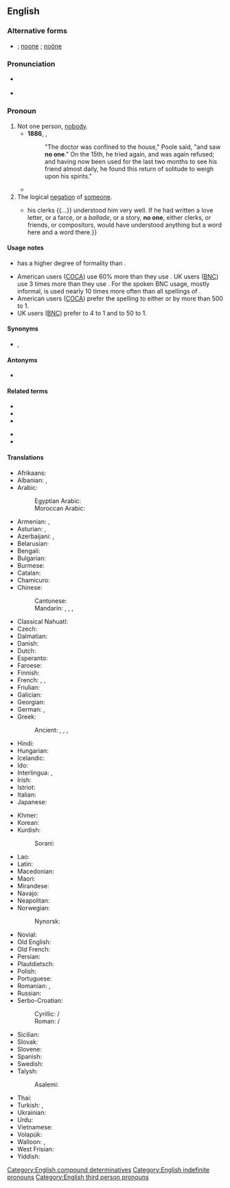 {{also|noone|Noone|noöne|no-one}}
==English==

===Alternative forms===
* {{l|en|no-one}}; [[noone]] {{qualifier|proscribed}}; [[noöne]] {{qualifier|dated}}

===Pronunciation===
* {{a|US}} {{IPA|/ˈnoʊwʌn/|lang=en}}
* {{audio|En-uk-no one.ogg|Audio (UK)|lang=en}}

===Pronoun===
{{en-pron}}

# Not one person, [[nobody]].
#* '''1886''', {{w|Robert Louis Stevenson}}, {{w|Strange Case Of Dr Jekyll And Mr Hyde}}
#*: "The doctor was confined to the house," Poole said, "and saw '''no one'''." On the 15th, he tried again, and was again refused; and having now been used for the last two months to see his friend almost daily, he found this return of solitude to weigh upon his spirits."
#* {{quote-book|year=1963|author={{w|Margery Allingham}}|title={{w|The China Governess}}
|chapter=20|url=http://openlibrary.org/works/OL2004261W
|passage=The story struck the depressingly familiar note with which true stories ring in the tried ears of experienced policemen. '''No one''' queried it. It was in the classic pattern of human weakness, mean and embarrassing and sad.}}
# The logical [[negation]] of [[someone]].
#* {{RQ:WBsnt IvryGt|chapter=Prologue|passage=Thus, when he drew up instructions in lawyer language {{...}} his clerks {{...}} understood him very well. If he had written a love letter, or a farce, or a ''ballade'', or a story, '''no one''', either clerks, or friends, or compositors, would have understood anything but a word here and a word there.}}

====Usage notes====
* {{m|en||No one}} has a higher degree of formality than {{m|en|nobody}}.
* American users ([[COCA]]) use {{m|en||no one}} 60% more than they use {{m|en||nobody}}. UK users ([[BNC]]) use {{m|en||nobody}} 3 times more than they use {{m|en||no one}}. For the spoken BNC usage, mostly informal, {{m|en||nobody}} is used nearly 10 times more often than all spellings of {{m|en||no one}}.
* American users ([[COCA]]) prefer the spelling {{m|en||no one}} to either {{m|en|noone}} or {{m|en|no-one}} by more than 500 to 1.
* UK users ([[BNC]]) prefer {{m|en||no one}} to {{m|en||no-one}} 4 to 1 and {{m|en||no one}} to {{m|en||noone}} 50 to 1.

====Synonyms====
* {{l|en|nobody}}, {{l|en|none}}

====Antonyms====
* {{l|en|everyone}}

====Related terms====
{{rel-top|terms related to ''no one''}}
* {{l|en|anyone}}
* {{l|en|everyone}}
* {{l|en|someone}}
{{rel-mid}}
* {{l|en|nowhere}}
* {{l|en|nothing}}
{{rel-bottom}}

====Translations====
{{trans-top|not even a single person}}
* Afrikaans: {{t+|af|niemand}}
* Albanian: {{t+|sq|askush}}, {{t+|sq|kurrkush}}
* Arabic: {{t|ar|لَا أَحَد}}
*: Egyptian Arabic: {{t|arz|ماحدش|tr=maḥaddiš|sc=Arab}}
*: Moroccan Arabic: {{t|ary|حتّا واحد|m|tr=ḥətta wæḥəd}}
* Armenian: {{t|hy|ոչ ոք}}, {{t|hy|ոչ մեկ}}
* Asturian: {{t|ast|naide}}, {{t|ast|ñaide}}
* Azerbaijani: {{t+|az|heç kim}}, {{t|az|heç kəs}}
* Belarusian: {{t|be|ніхто|tr=nixtó|sc=Cyrl}}
* Bengali: {{t|bn|কেউ না|tr=keu na|sc=Beng}}
* Bulgarian: {{t|bg|никой|tr=níkoj|sc=Cyrl}}
* Burmese: {{t-needed|my}}
* Catalan: {{t+|ca|ningú}}
* Chamicuro: {{t|ccc|meyana'shanaye}}
* Chinese:
*: Cantonese: {{t|yue|[[冇]][[人]]|tr=mou5 jan4|sc=Hani}}
*: Mandarin: {{t|cmn|[[沒有]][[人]]|sc=Hani}}, {{t|cmn|[[没有]][[人]]|tr=méiyǒu rén|sc=Hani}}, {{t+|cmn|[[沒]][[人]]|sc=Hani}}, {{t+|cmn|[[没]][[人]]|tr=méirén|sc=Hani}}
* Classical Nahuatl: {{t|nci|ayāc}}
* Czech: {{t+|cs|nikdo}}
* Dalmatian: {{t|dlm|nenčoin}}
* Danish: {{t+|da|ingen}}
* Dutch: {{t+|nl|niemand}}
* Esperanto: {{t+|eo|neniu}}
* Faroese: {{t|fo|eingin}}
* Finnish: {{t|fi|ei kukaan}}
* French: {{t+|fr|personne}}, {{t+|fr|nul}}, {{t+|fr|qui que ce soit}}
* Friulian: {{t|fur|nissun}}
* Galician: {{t|gl|ninguén}}
* Georgian: {{t|ka|არავინ}}
* German: {{t+|de|niemand}}, {{t+|de|keiner|m}}
* Greek: {{t+|el|κανένας}}
*: Ancient: {{t|grc|οὐδείς}}, {{t|grc|μηδείς}}, {{t|grc|οὖτις}}, {{t|grc|μήτις}}
* Hindi: {{t|hi|कोई नहीं|tr=ko'ī nahī̃|sc=Deva}}
* Hungarian: {{t+|hu|senki}}
* Icelandic: {{t+|is|enginn}}
* Ido: {{t+|io|nulu}}
* Interlingua: {{t|ia|necuno}}, {{t|ia|nemo}}
* Irish: {{t|ga|aon duine}} {{qualifier|with negated verb}}
* Istriot: {{t|ist|ningun}}
* Italian: {{t+|it|nessuno}}
* Japanese: {{t|ja|[[誰も]]...[[ない]]|tr=だれも...ない, dare-mo...nai|sc=Jpan}}
{{trans-mid}}
* Khmer: {{t|km|គ្មាន​នរណា​ម្នាក់|tr=kmien nɔɔnaa mneak}}
* Korean: {{t|ko|아무도|tr=amudo...anida|alt=아무도...아니다}}
* Kurdish:
*: Sorani: {{t+|ku|که‌س|tr=kes|sc=ku-Arab}}
* Lao: {{t-needed|lo}}
* Latin: {{t+|la|nemo}}
* Macedonian: {{t|mk|никој|tr=níkoj|sc=Cyrl}}
* Maori: {{t|mi|pākorehā}}
* Mirandese: {{t|mwl|naide}}
* Navajo: {{t|nv|doo nagháí da}}
* Neapolitan: {{t|nap|nisciuno}}
* Norwegian: {{t+|no|ingen}}
*: Nynorsk: {{t|nn|ingen}}
* Novial: {{t|nov|nule}}
* Old English: {{t|ang|nān mann|m}}
* Old French: {{t|fro|nul}}
* Persian: {{t|fa|هیچ‌کس|tr=hič-kas|sc=fa-Arab}}
* Plautdietsch: {{t|pdt|kjeena}}
* Polish: {{t+|pl|nikt}}
* Portuguese: {{t+|pt|ninguém}}
* Romanian: {{t+|ro|nimeni}}, {{t|ro|niciun|m|n}}
* Russian: {{t+|ru|никто́}}
* Serbo-Croatian:
*: Cyrillic: {{t|sh|нико|sc=Cyrl}} / {{t|sh|нитко|sc=Cyrl}}
*: Roman: {{t|sh|niko}} / {{t|sh|nitko}}
* Sicilian: {{t+|scn|nuddu}}
* Slovak: {{t|sk|nikto}}
* Slovene: {{t+|sl|nihčè}}
* Spanish: {{t+|es|nadie}}
* Swedish: {{t+|sv|ingen}}
* Talysh:
*: Asalemi: {{t|tly|هیش کسی|tr=hiš kasi|sc=fa-Arab}}
* Thai: {{t|th|ไม่มีใคร|tr=mâi mee krai}}
* Turkish: {{t+|tr|kimse}}, {{t+|tr|hiç kimse}}
* Ukrainian: {{t|uk|ніхто|tr=nixtó|sc=Cyrl}}
* Urdu: {{t|ur|کوئی نہیں|tr=ko'ī nahī̃|sc=ur-Arab}}
* Vietnamese: {{t|vi|không ai}}
* Volapük: {{t+|vo|nek}}
* Walloon: {{t+|wa|nouk|m}}, {{t+|wa|nolu|c}}
* West Frisian: {{t|fy|nimmen}}
* Yiddish: {{t|yi|קיינער}}
{{trans-bottom}}

[[Category:English compound determinatives]]
[[Category:English indefinite pronouns]]
[[Category:English third person pronouns]]
